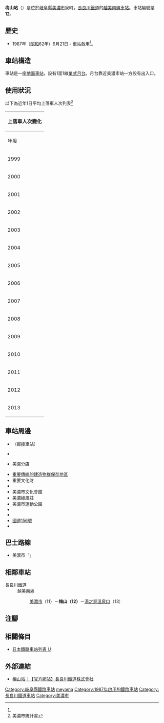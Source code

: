 {{NoteTA
|T=zh-hans:梅山站 (日本);zh-hk:梅山站 (日本);zh-tw:梅山車站 (日本);
|1=zh-hans:梅山站;zh-hk:梅山站;zh-tw:梅山車站;
}}
{{About|岐阜縣美濃市車站|京畿道車站|梅山站 (京畿道)}}
{{Infobox station
|公司色 = blue
|站名 = 梅山
|圖片 = Umeyama Stn01.jpg
|圖片說明 = 月台
|日文原名 = 梅山
|平假名 = うめやま
|羅馬拼音 = Umeyama
|副站名 = 
|電報略號 = ウメ
|所在地 = {{JPN}}[[岐阜縣|岐阜縣]][[美濃市|美濃市]]泉町
|座標 = {{coord|35|32|55.58|N|136|55|4.55|E|type:railwaystation_region:JP-24|display=inline,title}}
|車站構造 = [[地面車站|地面車站]]
|月台配置 = 1面1線
|啟用年月日 = 1987年（昭和62年）9月21日<ref name="sone26">{{Cite book|author={{Translink|ja|曽根悟|曾根悟}}（監修）|title=週刊 歴史でめぐる鉄道全路線 公営鉄道・私鉄|editor=朝日新聞出版分冊百科編集部（編集）|publisher={{Translink|ja|朝日新聞出版}}|series=週刊朝日百科|volume=26号 長良川鉄道・明知鉄道・樽見鉄道・三岐鉄道・伊勢鉄道|date=2011-09-18|page=11|language=ja}}</ref>
|廢站年月日 = 
|乘客人數 =
|上下車人次 = 265
|統計年度 = 2013
|轉車 = 
|全寬備註 = [[無人車站|無人車站]]
|adjacent = {{Adjacent stations|system=長良川鐵道|line=越美南線|left=美濃市|right=湯之洞溫泉口|note-left=11<br>1.1km|note-mid=12<br>距離[[美濃太田站|美濃太田]]18.8km|note-right=13<br>3.5km}}
}}
'''梅山站'''（{{jpn|j=梅山駅|hg=うめやまえき|rm=Umeyama eki|f=y}}）是位於[[岐阜縣|岐阜縣]][[美濃市|美濃市]]泉町，[[長良川鐵道|長良川鐵道]]的[[越美南線|越美南線]][[鐵路車站|車站]]。車站編號是'''12'''。

== 歷史 == 
* 1987年（[[昭和|昭和]]62年）9月21日 - 車站啟用<ref name="sone26"/>。

== 車站構造 ==
車站是一座[[地面車站|地面車站]]，設有1面1線[[單式月台|單式月台]]。月台靠近美濃市站一方設有出入口。

== 使用狀況 ==
以下為近年1日平均上落車人次列表<ref>美濃市統計書</ref>
{| class="wikitable" style="margin: 1em 0.2em; text-align: center; font-size: 85%;"
|- style="background: #ddd;"
!colspan="2"|上落車人次變化
|-
!年度 !! 1日平均<br>上落車人次
|-
|1999
|433
|-
|2000
|394
|-
|2001
|416
|-
|2002
|394
|-
|2003
|395
|-
|2004
|447
|-
|2005
|364
|-
|2006
|452
|-
|2007
|465
|-
|2008
|375
|-
|2009
|333
|-
|2010
|319
|-
|2011
|405
|-
|2012
|343
|-
|2013
|265
|}

== 車站周邊 ==
* {{Translink|ja|岐阜県立武義高等学校|岐阜縣立武義高等學校}}（鄰接車站）
* {{Translink|ja|美濃市文化会館|美濃市文化會館}}
* {{Translink|ja|十六銀行}}美濃分店
* [[重要傳統的建造物群保存地區|重要傳統的建造物群保存地區]] {{Translink|ja|美濃町}}
* 重要文化財 {{Translink|ja|美濃橋}}
* {{Translink|ja|小倉公園}}
* 美濃市文化會館
* 美濃綠風莊
* 美濃市運動公園
* {{Translink|ja|岐阜県立森林文化アカデミー|岐阜県立森林文化學院}}
* {{Translink|ja|美濃市立美濃小学校|美濃市立美濃小學}}
* [[國道156號|國道156號]]
* {{Translink|ja|岐阜県道80号美濃川辺線|岐阜縣道80號美濃川邊線}}

== 巴士路線 ==
* 美濃市{{Translink|ja|デマンドバス|需求巴士|合乘的士}}「{{lang|ja|のり愛くん}}」

== 相鄰車站 ==
; 長良川鐵道
: 越美南線
:: [[美濃市站|美濃市]]（11）－'''梅山（12）'''－[[湯之洞溫泉口站|湯之洞溫泉口]]（13）
== 注腳 ==
{{Reflist}}
== 相關條目 ==
* [[日本鐵路車站列表_U|日本鐵路車站列表 U]]
== 外部連結 ==
* [http://www.nagatetsu.co.jp/route/umeyama/ 梅山站｜【官方網站】長良川鐵道株式會社] {{Wayback|url=http://www.nagatetsu.co.jp/route/umeyama/ |date=20200719230651 }}{{ja icon}}
{{越美南線}}
{{DEFAULTSORT:Umeyama}}
[[Category:岐阜縣鐵路車站|Category:岐阜縣鐵路車站]]
[[Category:日本鐵路車站_U|meyama]]
[[Category:1987年啟用的鐵路車站|Category:1987年啟用的鐵路車站]]
[[Category:長良川鐵道車站|Category:長良川鐵道車站]]
[[Category:美濃市|Category:美濃市]]